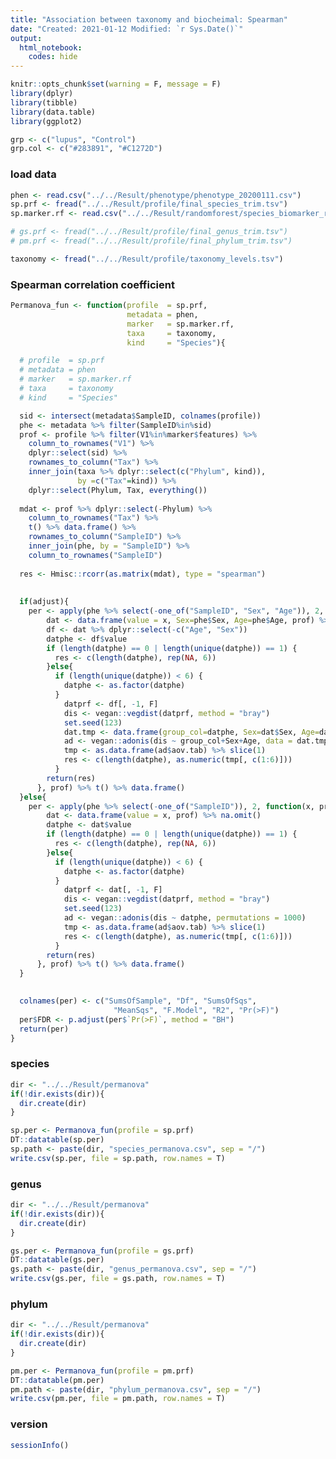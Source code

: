 ---
title: "Association between taxonomy and biocheimal: Spearman"
date: "Created: 2021-01-12 Modified: `r Sys.Date()`"
output: 
  html_notebook:
    codes: hide
---

```{r setup, include=FALSE}
knitr::opts_chunk$set(warning = F, message = F)
library(dplyr)
library(tibble)
library(data.table)
library(ggplot2)

grp <- c("lupus", "Control")
grp.col <- c("#283891", "#C1272D")
```


### load data
```{r}
phen <- read.csv("../../Result/phenotype/phenotype_20200111.csv")
sp.prf <- fread("../../Result/profile/final_species_trim.tsv")
sp.marker.rf <- read.csv("../../Result/randomforest/species_biomarker_rf_v3.csv")

# gs.prf <- fread("../../Result/profile/final_genus_trim.tsv")
# pm.prf <- fread("../../Result/profile/final_phylum_trim.tsv")

taxonomy <- fread("../../Result/profile/taxonomy_levels.tsv")
```


### Spearman correlation coefficient

```{r}
Permanova_fun <- function(profile  = sp.prf, 
                          metadata = phen,
                          marker   = sp.marker.rf,
                          taxa     = taxonomy,
                          kind     = "Species"){

  # profile  = sp.prf
  # metadata = phen
  # marker   = sp.marker.rf
  # taxa     = taxonomy 
  # kind     = "Species"

  sid <- intersect(metadata$SampleID, colnames(profile))
  phe <- metadata %>% filter(SampleID%in%sid)
  prof <- profile %>% filter(V1%in%marker$features) %>% 
    column_to_rownames("V1") %>% 
    dplyr::select(sid) %>%
    rownames_to_column("Tax") %>%
    inner_join(taxa %>% dplyr::select(c("Phylum", kind)), 
               by =c("Tax"=kind)) %>%
    dplyr::select(Phylum, Tax, everything())
  
  mdat <- prof %>% dplyr::select(-Phylum) %>%
    column_to_rownames("Tax") %>% 
    t() %>% data.frame() %>%
    rownames_to_column("SampleID") %>% 
    inner_join(phe, by = "SampleID") %>%
    column_to_rownames("SampleID")
  
  res <- Hmisc::rcorr(as.matrix(mdat), type = "spearman")
  
  
  if(adjust){
    per <- apply(phe %>% select(-one_of("SampleID", "Sex", "Age")), 2, function(x, prof){
        dat <- data.frame(value = x, Sex=phe$Sex, Age=phe$Age, prof) %>% na.omit()
        df <- dat %>% dplyr::select(-c("Age", "Sex"))
        datphe <- df$value 
        if (length(datphe) == 0 | length(unique(datphe)) == 1) {
          res <- c(length(datphe), rep(NA, 6))
        }else{
          if (length(unique(datphe)) < 6) {
            datphe <- as.factor(datphe)
          } 
            datprf <- df[, -1, F] 
            dis <- vegan::vegdist(datprf, method = "bray")
            set.seed(123)
            dat.tmp <- data.frame(group_col=datphe, Sex=dat$Sex, Age=dat$Age)
            ad <- vegan::adonis(dis ~ group_col+Sex+Age, data = dat.tmp, permutations = 1000)
            tmp <- as.data.frame(ad$aov.tab) %>% slice(1)
            res <- c(length(datphe), as.numeric(tmp[, c(1:6)]))
          }
        return(res)
      }, prof) %>% t() %>% data.frame()    
  }else{
    per <- apply(phe %>% select(-one_of("SampleID")), 2, function(x, prof){
        dat <- data.frame(value = x, prof) %>% na.omit()
        datphe <- dat$value  
        if (length(datphe) == 0 | length(unique(datphe)) == 1) {
          res <- c(length(datphe), rep(NA, 6))
        }else{
          if (length(unique(datphe)) < 6) {
            datphe <- as.factor(datphe)
          } 
            datprf <- dat[, -1, F] 
            dis <- vegan::vegdist(datprf, method = "bray")
            set.seed(123)
            ad <- vegan::adonis(dis ~ datphe, permutations = 1000)
            tmp <- as.data.frame(ad$aov.tab) %>% slice(1)
            res <- c(length(datphe), as.numeric(tmp[, c(1:6)]))
          }
        return(res)
      }, prof) %>% t() %>% data.frame()    
  }

    
  colnames(per) <- c("SumsOfSample", "Df", "SumsOfSqs", 
                       "MeanSqs", "F.Model", "R2", "Pr(>F)")
  per$FDR <- p.adjust(per$`Pr(>F)`, method = "BH")
  return(per)
}
```


### species
```{r}
dir <- "../../Result/permanova"
if(!dir.exists(dir)){
  dir.create(dir)
}

sp.per <- Permanova_fun(profile = sp.prf)
DT::datatable(sp.per)
sp.path <- paste(dir, "species_permanova.csv", sep = "/")
write.csv(sp.per, file = sp.path, row.names = T)
```


### genus
```{r}
dir <- "../../Result/permanova"
if(!dir.exists(dir)){
  dir.create(dir)
}

gs.per <- Permanova_fun(profile = gs.prf)
DT::datatable(gs.per)
gs.path <- paste(dir, "genus_permanova.csv", sep = "/")
write.csv(gs.per, file = gs.path, row.names = T)
```


### phylum
```{r}
dir <- "../../Result/permanova"
if(!dir.exists(dir)){
  dir.create(dir)
}

pm.per <- Permanova_fun(profile = pm.prf)
DT::datatable(pm.per)
pm.path <- paste(dir, "phylum_permanova.csv", sep = "/")
write.csv(pm.per, file = pm.path, row.names = T)
```


### version
```{r}
sessionInfo()
```

